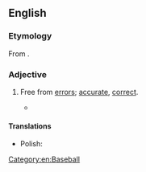 ==English==

===Etymology===
From {{suffix|en|error|less}}.

===Adjective===
{{en-adj|-}}

# {{lb|en|not comparable}} Free from [[error]]s; [[accurate]], [[correct]].
#* {{quote-book|en|author=Jack Walsh, Marshall J Cook|year=2004|page=176|title=Baseball's Good Guys: The Real Heroes of the Game|passage=He had a down year at the plate, hitting just .251 with 14 homers, but was nearly flawless in the field as he posted that record .996 fielding percentage, a 95-game '''errorless''' streak, and just three errors all season.|ISBN=1582617228}}
#: {{antonym|en|erroneous|errorful|errorous}}

====Translations====
{{trans-top|free from errors}}
* Polish: {{t+|pl|bezbłędny}}
{{trans-bottom}}

[[Category:en:Baseball]]
